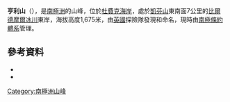 {{coord|83|52|S|172|4|E|source:GNIS|display=title}}

'''亨利山'''（{{lang-en|Mount Henry}}），是[[南極洲|南極洲]]的山峰，位於[[杜費克海岸|杜費克海岸]]，處於[[凱芬山|凱芬山]]東南面7公里的[[比爾德摩爾冰川|比爾德摩爾冰川]]東岸，海拔高度1,675米，由[[英國|英國]]探險隊發現和命名，現時由[[南極條約體系|南極條約體系]]管理。

==參考資料==
*{{cite gnis | type = antarid | id = 6658| name = Mount Henry| accessdate = 2013-11-13}}
*{{usgs-gazetteer|id=6658| name = Mount Henry}}

{{DEFAULTSORT:Mount Henry}}
[[Category:南極洲山峰|Category:南極洲山峰]]


{{DufekCoast-geo-stub}}